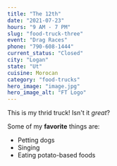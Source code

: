 ```yaml
---
title: "The 12th"
date: "2021-07-23"
hours: "9 AM - 7 PM"
slug: "food-truck-three"
event: "Drag Races"
phone: "790-608-1444"
current_status: "Closed"
city: "Logan"
state: "Ut"
cuisine: Morocan
category: "food-trucks"
hero_image: "image.jpg"
hero_image_alt: "FT Logo"
---
```


This is my thrid truck! Isn't it *great*?

Some of my **favorite** things are:

* Petting dogs
* Singing
* Eating potato-based foods
